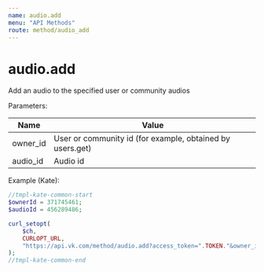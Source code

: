 ```yaml
---
name: audio.add
menu: "API Methods"
route: method/audio_add
---
```


# audio.add

Add an audio to the specified user or community audios

Parameters:

|Name|Value|
|---|---|
|owner_id|User or community id (for example, obtained by users.get)|
|audio_id|Audio id|

Example (Kate):

```php
//tmpl-kate-common-start
$ownerId = 371745461;
$audioId = 456289486;

curl_setopt(
    $ch,
    CURLOPT_URL,
    "https://api.vk.com/method/audio.add?access_token=".TOKEN."&owner_id=$ownerId&audio_id=$audioId&v=5.95"
);
//tmpl-kate-common-end
```

